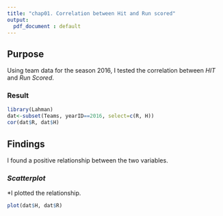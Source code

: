```yaml
---
title: "chap01. Correlation between Hit and Run scored"
output:
  pdf_document : default
---
```

## Purpose
Using team data for the season 2016, 
I tested the correlation between _HIT_ and _Run Scored_.


### Result
```r
library(Lahman)
dat<-subset(Teams, yearID==2016, select=c(R, H))
cor(dat$R, dat$H)
```

## Findings

I found a positive relationship between the two variables.

### _Scatterplot_
*I plotted the relationship.

```r
plot(dat$H, dat$R)
```